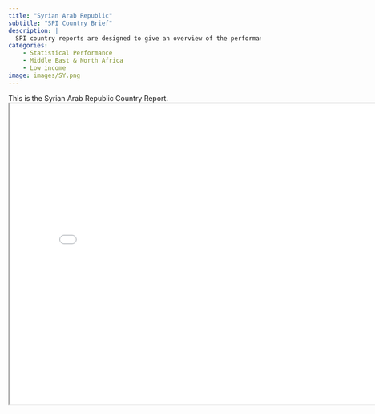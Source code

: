 ```yaml
---
title: "Syrian Arab Republic"
subtitle: "SPI Country Brief"
description: |
  SPI country reports are designed to give an overview of the performance of Syrian Arab Republic.
categories:
    - Statistical Performance
    - Middle East & North Africa
    - Low income
image: images/SY.png
---
```


This is the Syrian Arab Republic Country Report.
<iframe src="charts/Syrian Arab Republic_chart.html" width="800" height="600"></iframe>

